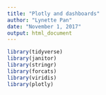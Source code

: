 ```yaml
---
title: "Plotly and dashboards"
author: "Lynette Pan"
date: "November 1, 2017"
output: html_document
---
```


```r

library(tidyverse)
library(janitor)
library(stringr)
library(forcats)
library(viridis)
library(plotly)
```